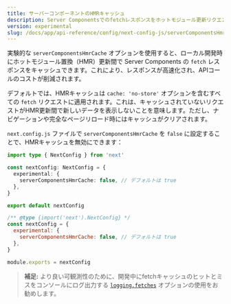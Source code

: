 ```yaml
---
title: サーバーコンポーネントのHMRキャッシュ
description: Server Componentsでのfetchレスポンスをホットモジュール更新リクエスト間でキャッシュするかどうかを設定します。
version: experimental
slug: /docs/app/api-reference/config/next-config-js/serverComponentsHmrCache
---
```


実験的な `serverComponentsHmrCache` オプションを使用すると、ローカル開発時にホットモジュール置換（HMR）更新間で Server Components の `fetch` レスポンスをキャッシュできます。これにより、レスポンスが高速化され、APIコールのコストが削減されます。

デフォルトでは、HMRキャッシュは `cache: 'no-store'` オプションを含むすべての `fetch` リクエストに適用されます。これは、キャッシュされていないリクエストがHMR更新間で新しいデータを表示しないことを意味します。ただし、ナビゲーションや完全なページリロード時にはキャッシュがクリアされます。

`next.config.js` ファイルで `serverComponentsHmrCache` を `false` に設定することで、HMRキャッシュを無効にできます：

```ts filename="next.config.ts" switcher
import type { NextConfig } from 'next'

const nextConfig: NextConfig = {
  experimental: {
    serverComponentsHmrCache: false, // デフォルトは true
  },
}

export default nextConfig
```

```js filename="next.config.js" switcher
/** @type {import('next').NextConfig} */
const nextConfig = {
  experimental: {
    serverComponentsHmrCache: false, // デフォルトは true
  },
}

module.exports = nextConfig
```

> **補足:** より良い可観測性のために、開発中にfetchキャッシュのヒットとミスをコンソールにログ出力する [`logging.fetches`](/docs/app/api-reference/config/next-config-js/logging) オプションの使用をお勧めします。

